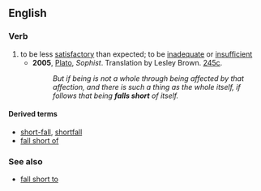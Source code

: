 ==English==
===Verb===
{{en-verb|falls short|falling short|fell short|fallen short}}

# to be less [[satisfactory]] than expected; to be [[inadequate]] or [[insufficient]]
#* '''2005''', [[w:Plato|Plato]], ''Sophist''.  Translation by Lesley Brown. [[w:Stephanus pagination|245c]].
#*: ''But if being is not a whole through being affected by that affection, and there is such a thing as the whole itself, if follows that being '''falls short''' of itself.''

====Derived terms====
*[[short-fall]], [[shortfall]]
*[[fall short of]]

===See also===
<!--not derived from "fall short"-->
*[[fall short to]]